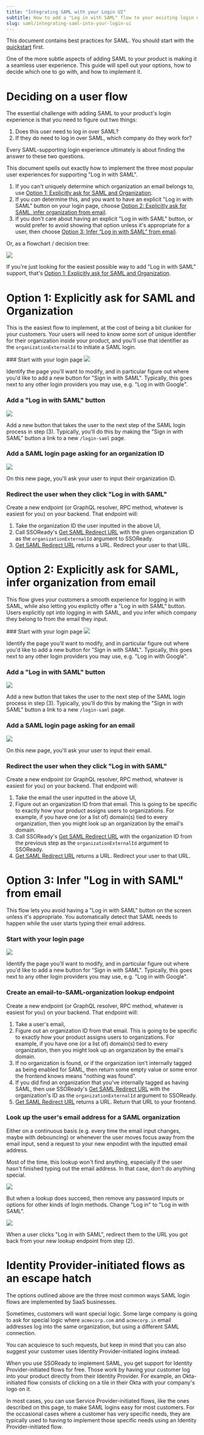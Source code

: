 ```yaml
---
title: "Integrating SAML with your Login UI"
subtitle: How to add a "Log in with SAML" flow to your existing login user experience
slug: saml/integrating-saml-into-your-login-ui
---
```


<Note>

This document contains best practices for SAML. You should start with the
[quickstart](/docs/saml/saml-quickstart) first.

</Note>

One of the more subtle aspects of adding SAML to your product is making it a
seamless user experience. This guide will spell out your options, how to decide
which one to go with, and how to implement it.

# Deciding on a user flow

The essential challenge with adding SAML to your product's login experience is
that you need to figure out two things:

1. Does this user need to log in over SAML?
2. If they do need to log in over SAML, which company do they work for?

Every SAML-supporting login experience ultimately is about finding the answer to
these two questions.

This document spells out exactly how to implement the three most popular user
experiences for supporting "Log in with SAML".

1. If you can't uniquely determine which organization an email belongs to, use
   [Option 1: Explicitly ask for SAML and
   Organization](#option-1-explicitly-ask-for-saml-and-organization).
2. If you _can_ determine this, and you want to have an explicit "Log in with
   SAML" button on your login page, choose [Option 2: Explicitly ask for SAML,
   infer organization from
   email](#option-2-explicitly-ask-for-saml-infer-organization-from-email).
3. If you don't care about having an explicit "Log in with SAML" button, or
   would prefer to avoid showing that option unless it's appropriate for a user,
   then choose [Option 3: Infer “Log in with SAML” from
   email](#option-3-infer-log-in-with-saml-from-email).

Or, as a flowchart / decision tree:

<Frame caption="A decision tree for which SAML login UX you should choose.">
  <img src="./saml-login-decision-tree.png" />
</Frame>

If you're just looking for the easiest possible way to add "Log in with SAML"
support, that's [Option 1: Explicitly ask for SAML and
Organization](#option-1-explicitly-ask-for-saml-and-organization).

# Option 1: Explicitly ask for SAML and Organization

This is the easiest flow to implement, at the cost of being a bit clunkier for
your customers. Your users will need to know some sort of unique identifier for
their organization inside your product, and you'll use that identifier as the
`organizationExternalId` to initiate a SAML login.

<Steps>
### Start with your login page

<Frame caption="Your initial login page, before SAML, looks something like this.">
  <img src="./saml-ux-0.png" />
</Frame>

Identify the page you'll want to modify, and in particular figure out where
you'd like to add a new button for "Sign in with SAML". Typically, this goes
next to any other login providers you may use, e.g. "Log in with Google".

### Add a "Log in with SAML" button

<Frame caption='Your login page, now with a "Sign in with SAML" button.'>
  <img src="./saml-ux-1.png" />
</Frame>

Add a new button that takes the user to the next step of the SAML login process
in step (3). Typically, you'll do this by making the "Sign in with SAML" button
a link to a new `/login-saml` page.

### Add a SAML login page asking for an organization ID

<Frame caption="Your new SAML-specific login page, which asks for an organization ID.">
  <img src="./saml-ux-2.png" />
</Frame>

On this new page, you'll ask your user to input their organization ID.

### Redirect the user when they click "Log in with SAML"

Create a new endpoint (or GraphQL resolver, RPC method, whatever is easiest for
you) on your backend. That endpoint will:

1. Take the organization ID the user inputted in the above UI,
2. Call SSOReady's [Get SAML Redirect
   URL](/docs/api-reference/saml/get-saml-redirect-url) with the
   given organization ID as the `organizationExternalId` argument to SSOReady.
3. [Get SAML Redirect URL](/docs/api-reference/saml/get-saml-redirect-url)
   returns a URL. Redirect your user to that URL.

</Steps>

# Option 2: Explicitly ask for SAML, infer organization from email

This flow gives your customers a smooth experience for logging in with SAML,
while also letting you explictly offer a "Log in with SAML" button. Users
explicitly opt into logging in with SAML, and you infer which company they
belong to from the email they input.

<Steps>
### Start with your login page

<Frame caption="Your initial login page, before SAML, looks something like this.">
  <img src="./saml-ux-0.png" />
</Frame>

Identify the page you'll want to modify, and in particular figure out where
you'd like to add a new button for "Sign in with SAML". Typically, this goes
next to any other login providers you may use, e.g. "Log in with Google".

### Add a "Log in with SAML" button

<Frame caption='Your login page, now with a "Sign in with SAML" button.'>
  <img src="./saml-ux-1.png" />
</Frame>

Add a new button that takes the user to the next step of the SAML login process
in step (3). Typically, you'll do this by making the "Sign in with SAML" button
a link to a new `/login-saml` page.

### Add a SAML login page asking for an email

<Frame caption="Your new SAML-specific login page, which asks for an email.">
  <img src="./saml-ux-3.png" />
</Frame>

On this new page, you'll ask your user to input their email.

### Redirect the user when they click "Log in with SAML"

Create a new endpoint (or GraphQL resolver, RPC method, whatever is easiest for
you) on your backend. That endpoint will:

1. Take the email the user inputted in the above UI,
2. Figure out an organization ID from that email. This is going to be specific
   to exactly how your product assigns users to organizations. For example, if
   you have one (or a list of) domain(s) tied to every organization, then you
   might look up an organization by the email's domain.
3. Call SSOReady's [Get SAML Redirect
   URL](/docs/api-reference/saml/get-saml-redirect-url) with the organization ID
   from the previous step as the `organizationExternalId` argument to SSOReady.
4. [Get SAML Redirect URL](/docs/api-reference/saml/get-saml-redirect-url)
   returns a URL. Redirect your user to that URL.

</Steps>

# Option 3: Infer "Log in with SAML" from email

This flow lets you avoid having a "Log in with SAML" button on the screen unless
it's appropriate. You automatically detect that SAML needs to happen while the
user starts typing their email address.

<Steps>

### Start with your login page

<Frame caption="Your initial login page, before SAML, looks something like this.">
  <img src="./saml-ux-0.png" />
</Frame>

Identify the page you'll want to modify, and in particular figure out where
you'd like to add a new button for "Sign in with SAML". Typically, this goes
next to any other login providers you may use, e.g. "Log in with Google".

### Create an email-to-SAML-organization lookup endpoint

Create a new endpoint (or GraphQL resolver, RPC method, whatever is easiest for
you) on your backend. That endpoint will:

1. Take a user's email,
2. Figure out an organization ID from that email. This is going to be specific
   to exactly how your product assigns users to organizations. For example, if
   you have one (or a list of) domain(s) tied to every organization, then you
   might look up an organization by the email's domain.
3. If no organization is found, or if the organization isn't internally tagged
   as being enabled for SAML, then return some empty value or some error the
   frontend knows means "nothing was found".
4. If you did find an organization that you've internally tagged as having SAML,
   then use SSOReady's [Get SAML Redirect
   URL](/docs/api-reference/saml/get-saml-redirect-url) with the organization's
   ID as the `organizationExternalId` argument to SSOReady.
5. [Get SAML Redirect URL](/docs/api-reference/saml/get-saml-redirect-url)
   returns a URL. Return that URL to your frontend.

### Look up the user's email address for a SAML organization

Either on a continuous basis (e.g. every time the email input changes, maybe
with debouncing) or whenever the user moves focus away from the email input, send
a request to your new enpodint with the inputted email address.

Most of the time, this lookup won't find anything, especially if the user hasn't
finished typing out the email address. In that case, don't do anything special.

<Frame caption='The email lookup for "jdoe@acmecorp.c" didn&apos;t find anything, so nothing special happens.'>
  <img src="./saml-ux-4.png" />
</Frame>

But when a lookup does succeed, then remove any password inputs or options for
other kinds of login methods. Change "Log in" to "Log in with SAML".

<Frame caption='The email lookup for "jdoe@acmecorp.com" found an organization with SAML, so the login button becomes SAML-based.'>
  <img src="./saml-ux-3.png" />
</Frame>

When a user clicks "Log in with SAML", redirect them to the URL you got back
from your new lookup endpoint from step (2).

</Steps>

# Identity Provider-initiated flows as an escape hatch

The options outlined above are the three most common ways SAML login flows are
implemented by SaaS businesses.

Sometimes, customers will want special logic. Some large company is going to ask
for special logic where `acmecorp.com` and `acmecorp.in` email addresses log
into the same organization, but using a different SAML connection.

You can acquiesce to such requests, but keep in mind that you can also
suggest your customer uses Identity Provider-initiated logins instead.

When you use SSOReady to implement SAML, you get support for Identity
Provider-initiated flows for free. Those work by having your customer log into
your product directly from their Identity Provider. For example, an
Okta-initiated flow consists of clicking on a tile in their Okta with your
company's logo on it.

In most cases, you can use Service Provider-initiated flows, like the ones
described on this page, to make SAML logins easy for most customers. For the
occasional cases where a customer has very specific needs, they are typically
used to having to implement those specific needs using an Identity
Provider-initiated flow.
